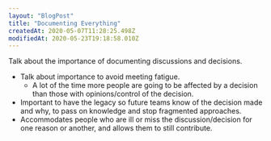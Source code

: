 ```yaml
---
layout: "BlogPost"
title: "Documenting Everything"
createdAt: 2020-05-07T11:28:25.498Z
modifiedAt: 2020-05-23T19:18:58.010Z
---
```


Talk about the importance of documenting discussions and decisions.

- Talk about importance to avoid meeting fatigue.
  - A lot of the time more people are going to be affected by a decision than those with opinions/control of the decision.
- Important to have the legacy so future teams know of the decision made and why, to pass on knowledge and stop fragmented approaches.
- Accommodates people who are ill or miss the discussion/decision for one reason or another, and allows them to still contribute.
